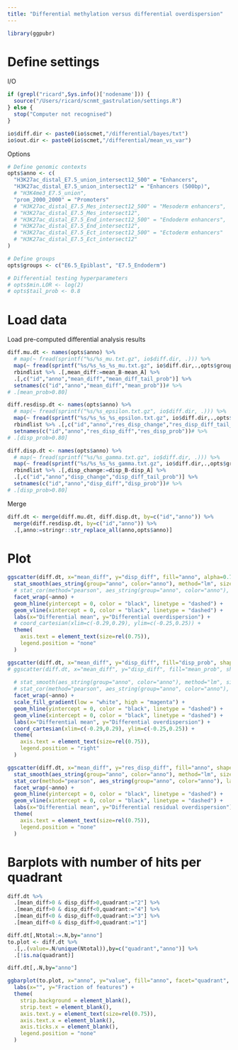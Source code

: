 ```yaml
---
title: "Differential methylation versus differential overdispersion"
---
```


```r
library(ggpubr)
```

# Define settings

I/O
```r
if (grepl("ricard",Sys.info()['nodename'])) {
  source("/Users/ricard/scnmt_gastrulation/settings.R")
} else {
  stop("Computer not recognised")
}

io$diff.dir <- paste0(io$scmet,"/differential/bayes/txt")
io$out.dir <- paste0(io$scmet,"/differential/mean_vs_var")
```

Options
```r
# Define genomic contexts
opts$anno <- c(
  "H3K27ac_distal_E7.5_union_intersect12_500" = "Enhancers",
  "H3K27ac_distal_E7.5_union_intersect12" = "Enhancers (500bp)",
  # "H3K4me3_E7.5_union",
  "prom_2000_2000" = "Promoters"
  # "H3K27ac_distal_E7.5_Mes_intersect12_500" = "Mesoderm enhancers",
  # "H3K27ac_distal_E7.5_Mes_intersect12",
  # "H3K27ac_distal_E7.5_End_intersect12_500" = "Endoderm enhancers",
  # "H3K27ac_distal_E7.5_End_intersect12",
  # "H3K27ac_distal_E7.5_Ect_intersect12_500" = "Ectoderm enhancers"
  # "H3K27ac_distal_E7.5_Ect_intersect12"
)

# Define groups
opts$groups <- c("E6.5_Epiblast", "E7.5_Endoderm")

# Differential testing hyperparameters
# opts$min.LOR <- log(2)
# opts$tail_prob <- 0.8
```

# Load data

Load pre-computed differential analysis results
```r
diff.mu.dt <- names(opts$anno) %>% 
  # map(~ fread(sprintf("%s/%s_mu.txt.gz", io$diff.dir, .))) %>%
  map(~ fread(sprintf("%s/%s_%s_%s_mu.txt.gz", io$diff.dir,.,opts$groups[1],opts$groups[2]))) %>%
  rbindlist %>% .[,mean_diff:=mean_B-mean_A] %>%
  .[,c("id","anno","mean_diff","mean_diff_tail_prob")] %>%
  setnames(c("id","anno","mean_diff","mean_prob"))# %>%
# .[mean_prob>0.80]

diff.resdisp.dt <- names(opts$anno) %>%
  # map(~ fread(sprintf("%s/%s_epsilon.txt.gz", io$diff.dir, .))) %>%
  map(~ fread(sprintf("%s/%s_%s_%s_epsilon.txt.gz", io$diff.dir,.,opts$groups[1],opts$groups[2]))) %>%
  rbindlist %>% .[,c("id","anno","res_disp_change","res_disp_diff_tail_prob")] %>%
  setnames(c("id","anno","res_disp_diff","res_disp_prob"))# %>%
# .[disp_prob>0.80]

diff.disp.dt <- names(opts$anno) %>% 
  # map(~ fread(sprintf("%s/%s_gamma.txt.gz", io$diff.dir, .))) %>%
  map(~ fread(sprintf("%s/%s_%s_%s_gamma.txt.gz", io$diff.dir,.,opts$groups[1],opts$groups[2]))) %>%
  rbindlist %>% .[,disp_change:=disp_B-disp_A] %>%
  .[,c("id","anno","disp_change","disp_diff_tail_prob")] %>%
  setnames(c("id","anno","disp_diff","disp_prob"))# %>%
# .[disp_prob>0.80]
```

Merge
```r
diff.dt <- merge(diff.mu.dt, diff.disp.dt, by=c("id","anno")) %>%
  merge(diff.resdisp.dt, by=c("id","anno")) %>%
  .[,anno:=stringr::str_replace_all(anno,opts$anno)]
```

# Plot 

```r
ggscatter(diff.dt, x="mean_diff", y="disp_diff", fill="anno", alpha=0.7, shape=21, size=1.25) +
  stat_smooth(aes_string(group="anno", color="anno"), method="lm", size=0.75, se=T, alpha=0.25) +
  # stat_cor(method="pearson", aes_string(group="anno", color="anno"), label.x.npc = 0.6, label.y.npc = 0.9, size=3) +
  facet_wrap(~anno) + 
  geom_hline(yintercept = 0, color = "black", linetype = "dashed") +
  geom_vline(xintercept = 0, color = "black", linetype = "dashed") +
  labs(x="Differential mean", y="Differential overdispersion") +
  # coord_cartesian(xlim=c(-0.29,0.29), ylim=c(-0.25,0.25)) +
  theme(
    axis.text = element_text(size=rel(0.75)),
    legend.position = "none"
  )
```

```r
ggscatter(diff.dt, x="mean_diff", y="disp_diff", fill="disp_prob", shape=21, size=1.25) +
# ggscatter(diff.dt, x="mean_diff", y="disp_diff", fill="mean_prob", shape=21, size=1.25) +
  
  # stat_smooth(aes_string(group="anno", color="anno"), method="lm", size=0.75, se=T, alpha=0.25) +
  # stat_cor(method="pearson", aes_string(group="anno", color="anno"), label.x.npc = 0.6, label.y.npc = 0.9, size=3) +
  facet_wrap(~anno) + 
  scale_fill_gradient(low = "white", high = "magenta") +
  geom_hline(yintercept = 0, color = "black", linetype = "dashed") +
  geom_vline(xintercept = 0, color = "black", linetype = "dashed") +
  labs(x="Differential mean", y="Differential overdispersion") +
  coord_cartesian(xlim=c(-0.29,0.29), ylim=c(-0.25,0.25)) +
  theme(
    axis.text = element_text(size=rel(0.75)),
    legend.position = "right"
  )
```

```r
ggscatter(diff.dt, x="mean_diff", y="res_disp_diff", fill="anno", shape=21, size=1.25) +
  stat_smooth(aes_string(group="anno", color="anno"), method="lm", size=0.75, se=T, alpha=0.25) +
  stat_cor(method="pearson", aes_string(group="anno", color="anno"), label.x.npc = 0.6, label.y.npc = 0.12, size=3) +
  facet_wrap(~anno) + 
  geom_hline(yintercept = 0, color = "black", linetype = "dashed") +
  geom_vline(xintercept = 0, color = "black", linetype = "dashed") +
  labs(x="Differential mean", y="Differential residual overdispersion") +
  theme(
    axis.text = element_text(size=rel(0.75)),
    legend.position = "none"
  )
```

# Barplots with number of hits per quadrant


```r
diff.dt %>%
  .[mean_diff>0 & disp_diff>0,quadrant:="2"] %>%
  .[mean_diff>0 & disp_diff<0,quadrant:="4"] %>%
  .[mean_diff<0 & disp_diff<0,quadrant:="3"] %>%
  .[mean_diff<0 & disp_diff>0,quadrant:="1"]

diff.dt[,Ntotal:=.N,by="anno"]
to.plot <- diff.dt %>%
  .[,.(value=.N/unique(Ntotal)),by=c("quadrant","anno")] %>%
  .[!is.na(quadrant)]
```

```r
diff.dt[,.N,by="anno"]
```

```r
ggbarplot(to.plot, x="anno", y="value", fill="anno", facet="quadrant", width=0.9) +
  labs(x="", y="Fraction of features") +
  theme(
    strip.background = element_blank(),
    strip.text = element_blank(),
    axis.text.y = element_text(size=rel(0.75)),
    axis.text.x = element_blank(),
    axis.ticks.x = element_blank(),
    legend.position = "none"
  )
```

